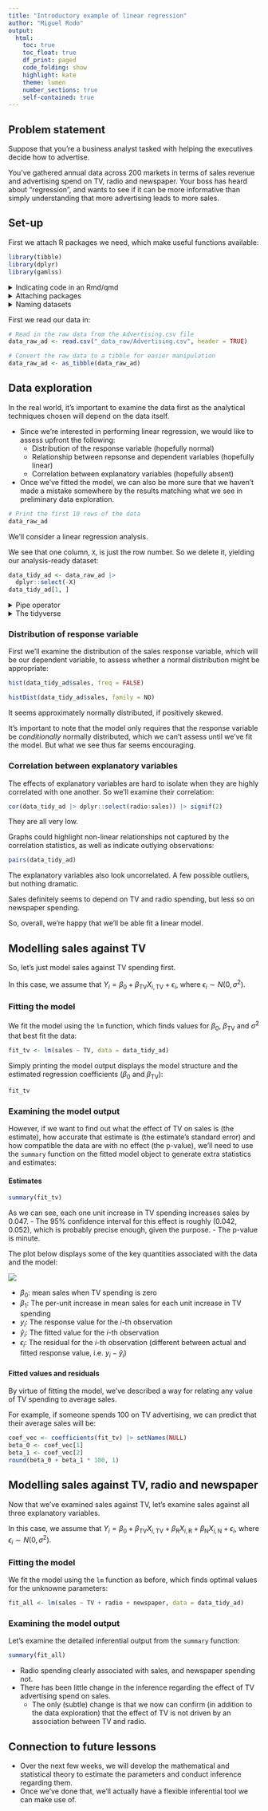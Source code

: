 ```yaml
---
title: "Introductory example of linear regression"
author: "Miguel Rodo"
output:
  html:
    toc: true
    toc_float: true
    df_print: paged
    code_folding: show
    highlight: kate
    theme: lumen
    number_sections: true
    self-contained: true
---
```


## Problem statement

Suppose that you're a business analyst tasked with helping the executives decide how to advertise.

You've gathered annual data across 200 markets in terms of sales revenue and advertising spend on TV, radio and newspaper. Your boss has heard about "regression", and wants to see if it can be more informative than simply understanding that more advertising leads to more sales.

## Set-up

First we attach R packages we need, which make useful functions available: 

```r
library(tibble)
library(dplyr)
library(gamlss)
```

<details>
  <summary>Indicating code in an Rmd/qmd</summary>
- How do I indicate code in an `Rmd`?
  - By "fencing" it
  - What does that mean?
    - Putting ```{r} before the code and ``` after the code
  - What is another name for the tick things?
    - Back ticks
    - Where is it on the keyboard?
      - Top left (next to one)
  - What do I put in between the fences?
    - Code!
</details>

<details>
  <summary>Attaching packages</summary>
  
  In `R`, a package is a collection of functions that extend the functionality of `R`.
  In `R`, a library is a actually a folder where packages are installed (e.g. the output from `.libPaths()`).

  Somewhat confusingly, the `library` function is used to attach a package into the current `R` session. 
  For example, the package `tibble` provides the `as_tibble` function.
  If I run `as_tibble` without attaching the `tibble` package, I get the error that `as_tibble` function is not found.
  But if I first run `library(tibble)` and then run `as_tibble`, it works.
  Another option would be to not run `library(tibble)`, but instead directly reference the `tibble` package when using the `as_tibble` function, like so: `tibble::as_tibble` (note the double semi-colons). 

  Some languages do not allow you to attach libraries in the way `R` does.
  I prefer not attaching packages, but typical practice in the R community is to attach them.
  Since this is an introductory course, I'll attach them.

  If you are attaching them, then it's good practice to attach them at the top of the script.  

</details>


<details>
  <summary>Naming datasets</summary>
  
  - I like reading in naming data sets I've just read in `data_raw_<name>`
  - Converting it to a `tibble` prevents too much information being printed to the console each time you print it 

</details>

First we read our data in:

```r
# Read in the raw data from the Advertising.csv file
data_raw_ad <- read.csv("_data_raw/Advertising.csv", header = TRUE)

# Convert the raw data to a tibble for easier manipulation
data_raw_ad <- as_tibble(data_raw_ad)
```

## Data exploration

In the real world, it's important to examine the data first as the analytical techniques chosen will depend on the data itself.

- Since we're interested in performing linear regression, we would like to assess upfront the following:
  - Distribution of the response variable (hopefully normal)
  - Relationship between repsonse and dependent variables (hopefully linear)
  - Correlation between explanatory variables (hopefully absent)

- Once we've fitted the model, we can also be more sure that we haven't made a mistake somewhere by the results matching what we see in preliminary data exploration.

```r
# Print the first 10 rows of the data
data_raw_ad
```

We'll consider a linear regression analysis.

We see that one column, `X`, is just the row number. So we delete it, yielding our analysis-ready dataset:

```r
data_tidy_ad <- data_raw_ad |>
  dplyr::select(-X)
data_tidy_ad[1, ]
```

<details>
  <summary>Pipe operator</summary>
  
  - The pipe operator, `|>`,  simplifies writing long chains of functions.
    - For example, `f(g(h(x))` is equivalent to `f() |> g() |> h()x`.
    - This might seem particularly advantageous here, but when `f`, `g` and `h` all have multiple arguments, having them on different lines is very helpful.
</details>

<details>
  <summary>The tidyverse</summary>
  
  - The two packages I've used so far, `tibble` and `dplyr`, are part of the `tidyverse`.
  - The `tidyverse` is a collection of packages that share a common philosophy of data manipulation.
  - The `tidyverse` is very popular in the `R` community, and is a good place to start.
  - The book `R for Data Science` is a good introduction to the `tidyverse`.
</details>

### Distribution of response variable


First we'll examine the distribution of the sales response variable, which will be our dependent variable, to assess whether a normal distribution might be appropriate:

```r
hist(data_tidy_ad$sales, freq = FALSE)
```

```r
histDist(data_tidy_ad$sales, family = NO)
```

It seems approximately normally distributed, if positively skewed.

It's important to note that the model only requires that the response variable be *conditionally* normally distributed, which we can't assess until we've fit the model. 
But what we see thus far seems encouraging.

### Correlation between explanatory variables

The effects of explanatory variables are hard to isolate when they are highly correlated with one another. So we'll examine their correlation:

```r
cor(data_tidy_ad |> dplyr::select(radio:sales)) |> signif(2)
```

They are all very low.

Graphs could highlight non-linear relationships not captured by the correlation statistics, as well as indicate outlying observations:

```r
pairs(data_tidy_ad)
```

The explanatory variables also look uncorrelated. A few possible outliers, but nothing dramatic.

Sales definitely seems to depend on TV and radio spending, but less so on newspaper spending.

So, overall, we're happy that we'll be able fit a linear model. 

## Modelling sales against TV

So, let's just model sales against TV spending first.

In this case, we assume that $Y_i=\beta_0 + \beta_{\mathrm{TV}}X_{i,\mathrm{TV}}+\epsilon_i$, where $\epsilon_i\sim N(0,\sigma^2)$. 

### Fitting the model

We fit the model using the `lm` function, which finds values for $\beta_0$, $\beta_{\mathrm{TV}}$ and $\sigma^2$ that best fit the data:

```r
fit_tv <- lm(sales ~ TV, data = data_tidy_ad)
```

Simply printing the model output displays the model structure and the estimated regression coefficients ($\beta_0$ and $\beta_{\mathrm{TV}}$):

```r
fit_tv
```

### Examining the model output

However, if we want to find out what the effect of TV on sales is (the estimate), how accurate that estimate is (the estimate's standard error) and how compatible the data are with no effect (the p-value), we'll need to use the `summary` function on the fitted model object to generate extra statistics and estimates:

#### Estimates

```r
summary(fit_tv)
```

As we can see, each one unit increase in TV spending increases sales by 0.047.
 - The 95% confidence interval for this effect is roughly (0.042, 0.052), which is probably precise enough, given the purpose.
 - The p-value is minute.

The plot below displays some of the key quantities associated with the data and the model:

![](_data_raw/reg_img_exp.png)

- $\beta_0$: mean sales when TV spending is zero
- $\beta_1$: The per-unit increase in mean sales for each unit increase in TV spending
- $y_i$: The response value for the $i$-th observation
- $\hat{y}_i$: The fitted value for the $i$-th observation
- $\epsilon_i$: The residual for the $i$-th observation (different between actual and fitted response value, i.e. $y_i-\hat{y}_i$)

#### Fitted values and residuals

By virtue of fitting the model, we've described a way for relating any value of TV spending to average sales.

For example, if someone spends 100 on TV advertising, we can predict that their average sales will be:

```r
coef_vec <- coefficients(fit_tv) |> setNames(NULL)
beta_0 <- coef_vec[1]
beta_1 <- coef_vec[2]
round(beta_0 + beta_1 * 100, 1)
```

## Modelling sales against TV, radio and newspaper

Now that we've examined sales against TV, let's examine sales against all three explanatory variables.

In this case, we assume that $Y_i=\beta_0 + \beta_{\mathrm{TV}}X_{i,\mathrm{TV}} + \beta_{\mathrm{R}}X_{i,\mathrm{R}} + \beta_{\mathrm{N}}X_{i,\mathrm{N}}  +\epsilon_i$, where $\epsilon_i\sim N(0,\sigma^2)$. 

### Fitting the model

We fit the model using the `lm` function as before, which finds optimal values for the unknowne parameters:

```r
fit_all <- lm(sales ~ TV + radio + newspaper, data = data_tidy_ad)
```

### Examining the model output

Let's examine the detailed inferential output from the `summary` function:

```r
summary(fit_all)
```

- Radio spending clearly associated with sales, and newspaper spending not.
- There has been little change in the inference regarding the effect of TV advertising spend on sales.
  - The only (subtle) change is that we now can confirm (in addition to the data exploration) that the effect of TV is not driven by an association between TV and radio.

## Connection to future lessons

- Over the next few weeks, we will develop the mathematical and statistical theory to estimate the parameters and conduct inference regarding them.
- Once we've done that, we'll actually have a flexible inferential tool we can make use of.

